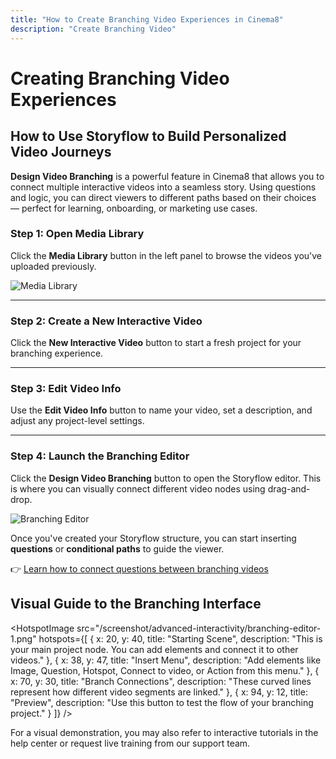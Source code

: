 ---
title: "How to Create Branching Video Experiences in Cinema8"
description: "Create Branching Video"
---


# Creating Branching Video Experiences

## How to Use Storyflow to Build Personalized Video Journeys

**Design Video Branching** is a powerful feature in Cinema8 that allows you to connect multiple interactive videos into a seamless story. Using questions and logic, you can direct viewers to different paths based on their choices — perfect for learning, onboarding, or marketing use cases.

<Steps>

### Step 1: Open Media Library

Click the **Media Library** button in the left panel to browse the videos you've uploaded previously.

![Media Library](/screenshot/advanced-interactivity/branching-experiences-1.webp)

---

### Step 2: Create a New Interactive Video

Click the **New Interactive Video** button to start a fresh project for your branching experience.

---

### Step 3: Edit Video Info

Use the **Edit Video Info** button to name your video, set a description, and adjust any project-level settings.

---

### Step 4: Launch the Branching Editor

Click the **Design Video Branching** button to open the Storyflow editor. This is where you can visually connect different video nodes using drag-and-drop.

![Branching Editor](/screenshot/advanced-interactivity/branching-experiences-2.webp)

</Steps>

Once you've created your Storyflow structure, you can start inserting **questions** or **conditional paths** to guide the viewer.

👉 [Learn how to connect questions between branching videos](/design-advanced-interactivity/connecting-questions-in-branching-videos)


## Visual Guide to the Branching Interface

<HotspotImage 
  src="/screenshot/advanced-interactivity/branching-editor-1.png"
  hotspots={[
    {
      x: 20,
      y: 40,
      title: "Starting Scene",
      description: "This is your main project node. You can add elements and connect it to other videos."
    },
    {
      x: 38,
      y: 47,
      title: "Insert Menu",
      description: "Add elements like Image, Question, Hotspot, Connect to video, or Action from this menu."
    },
    {
      x: 70,
      y: 30,
      title: "Branch Connections",
      description: "These curved lines represent how different video segments are linked."
    },
    {
      x: 94,
      y: 12,
      title: "Preview",
      description: "Use this button to test the flow of your branching project."
    }
  ]}
/>

<Callout type="default">
For a visual demonstration, you may also refer to interactive tutorials in the help center or request live training from our support team.
</Callout>
